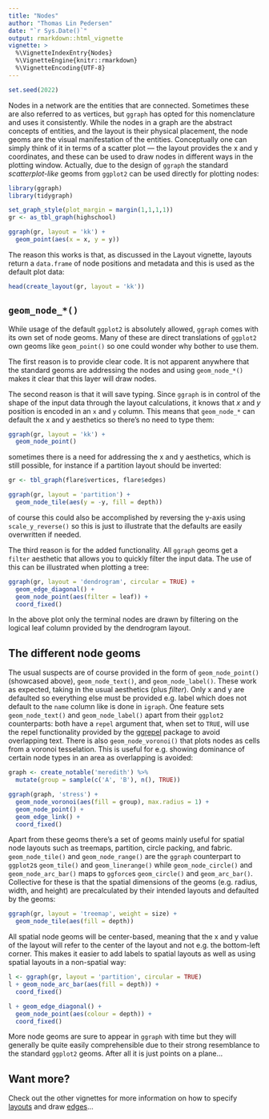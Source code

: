 ```yaml
---
title: "Nodes"
author: "Thomas Lin Pedersen"
date: "`r Sys.Date()`"
output: rmarkdown::html_vignette
vignette: >
  %\VignetteIndexEntry{Nodes}
  %\VignetteEngine{knitr::rmarkdown}
  %\VignetteEncoding{UTF-8}
---
```


```r
set.seed(2022)
```

Nodes in a network are the entities that are connected. Sometimes these are also
referred to as vertices, but `ggraph` has opted for this nomenclature and uses it
consistently. While the nodes in a graph are the abstract concepts of entities, 
and the layout is their physical placement, the node geoms are the visual 
manifestation of the entities. Conceptually one can simply think of it in terms
of a scatter plot --- the layout provides the x and y coordinates, and these can
be used to draw nodes in different ways in the plotting window. Actually, due
to the design of `ggraph` the standard *scatterplot-like* geoms from `ggplot2`
can be used directly for plotting nodes:

```r
library(ggraph)
library(tidygraph)

set_graph_style(plot_margin = margin(1,1,1,1))
gr <- as_tbl_graph(highschool)

ggraph(gr, layout = 'kk') + 
  geom_point(aes(x = x, y = y))
```

The reason this works is that, as discussed in the Layout vignette, layouts 
return a `data.frame` of node positions and metadata and this is used as the 
default plot data:

```r
head(create_layout(gr, layout = 'kk'))
```

## `geom_node_*()`
While usage of the default `ggplot2` is absolutely allowed, `ggraph` comes with
its own set of node geoms. Many of these are direct translations of `ggplot2`
own geoms like `geom_point()` so one could wonder why bother to use them. 

The first reason is to provide clear code. It is not apparent anywhere that the
standard geoms are addressing the nodes and using `geom_node_*()` makes it clear
that this layer will draw nodes. 

The second reason is that it will save typing.
Since `ggraph` is in control of the shape of the input data through the layout
calculations, it knows that *x* and *y* position is encoded in an `x` and `y` 
column. This means that `geom_node_*` can default the x and y aesthetics so 
there's no need to type them:

```r
ggraph(gr, layout = 'kk') + 
  geom_node_point()
```

sometimes there is a need for addressing the x and y aesthetics, which is still
possible, for instance if a partition layout should be inverted:

```r
gr <- tbl_graph(flare$vertices, flare$edges)

ggraph(gr, layout = 'partition') + 
  geom_node_tile(aes(y = -y, fill = depth))
```

of course this could also be accomplished by reversing the y-axis using 
`scale_y_reverse()` so this is just to illustrate that the defaults are easily
overwritten if needed.

The third reason is for the added functionality. All `ggraph` geoms get a 
`filter` aesthetic that allows you to quickly filter the input data. The use of
this can be illustrated when plotting a tree:

```r
ggraph(gr, layout = 'dendrogram', circular = TRUE) + 
  geom_edge_diagonal() + 
  geom_node_point(aes(filter = leaf)) + 
  coord_fixed()
```

In the above plot only the terminal nodes are drawn by filtering on the logical
leaf column provided by the dendrogram layout.

## The different node geoms
The usual suspects are of course provided in the form of `geom_node_point()` 
(showcased above), `geom_node_text()`, and `geom_node_label()`. These work as
expected, taking in the usual aesthetics (plus *filter*). Only x and y are
defaulted so everything else must be provided e.g. label which does not default
to the `name` column like is done in `igraph`. One feature sets 
`geom_node_text()` and `geom_node_label()` apart from their `ggplot2` 
counterparts: both have a `repel` argument that, when set to `TRUE`, will use 
the repel functionality provided by the 
[ggrepel](https://CRAN.R-project.org/package=ggrepel) package to avoid 
overlapping text. There is also `geom_node_voronoi()` that plots nodes as cells
from a voronoi tesselation. This is useful for e.g. showing dominance of certain
node types in an area as overlapping is avoided:

```r
graph <- create_notable('meredith') %>% 
  mutate(group = sample(c('A', 'B'), n(), TRUE))

ggraph(graph, 'stress') + 
  geom_node_voronoi(aes(fill = group), max.radius = 1) + 
  geom_node_point() + 
  geom_edge_link() + 
  coord_fixed()
```

Apart from these geoms there's a set of geoms mainly useful for spatial
node layouts such as treemaps, partition, circle packing, and fabric. 
`geom_node_tile()` and `geom_node_range()` are the `ggraph` counterpart to 
`ggplot2`s `geom_tile()` and `geom_linerange()` while 
`geom_node_circle()` and `geom_node_arc_bar()` maps to `ggforce`s 
`geom_circle()` and `geom_arc_bar()`. Collective for these is that the spatial
dimensions of the geoms (e.g. radius, width, and height) are precalculated by
their intended layouts and defaulted by the geoms:

```r
ggraph(gr, layout = 'treemap', weight = size) + 
  geom_node_tile(aes(fill = depth))
```

All spatial node geoms will be center-based, meaning that the x and y value of
the layout will refer to the center of the layout and not e.g. the bottom-left
corner. This makes it easier to add labels to spatial layouts as well as using
spatial layouts in a non-spatial way:

```r
l <- ggraph(gr, layout = 'partition', circular = TRUE)
l + geom_node_arc_bar(aes(fill = depth)) + 
  coord_fixed()
```

```r
l + geom_edge_diagonal() + 
  geom_node_point(aes(colour = depth)) + 
  coord_fixed()
```

More node geoms are sure to appear in `ggraph` with time but they will generally
be quite easily comprehensible due to their strong resemblance to the standard
`ggplot2` geoms. After all it is just points on a plane...

## Want more?
Check out the other vignettes for more information on how to specify 
[layouts](Layouts.html) and draw [edges](Edges.html)...

